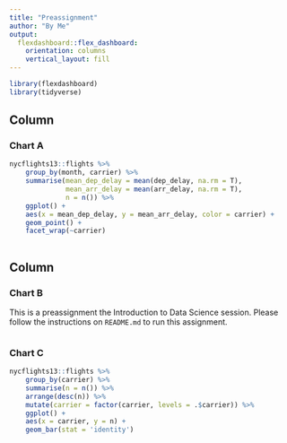 ```yaml
---
title: "Preassignment"
author: "By Me"
output: 
  flexdashboard::flex_dashboard:
    orientation: columns
    vertical_layout: fill
---
```


```r
library(flexdashboard)
library(tidyverse)
```

Column {data-width=650}
-----------------------------------------------------------------------

### Chart A

```r

nycflights13::flights %>% 
	group_by(month, carrier) %>% 
	summarise(mean_dep_delay = mean(dep_delay, na.rm = T),
			  mean_arr_delay = mean(arr_delay, na.rm = T),
			  n = n()) %>% 
	ggplot() + 
	aes(x = mean_dep_delay, y = mean_arr_delay, color = carrier) + 
	geom_point() + 
	facet_wrap(~carrier)
	
```

Column {data-width=350}
-----------------------------------------------------------------------

### Chart B

This is a preassignment the Introduction to Data Science session. Please follow the instructions on `README.md` to run this assignment. 

```r


```

### Chart C

```r
nycflights13::flights %>% 
	group_by(carrier) %>% 
	summarise(n = n()) %>% 
	arrange(desc(n)) %>% 
	mutate(carrier = factor(carrier, levels = .$carrier)) %>% 
	ggplot() + 
	aes(x = carrier, y = n) + 
	geom_bar(stat = 'identity')
```

